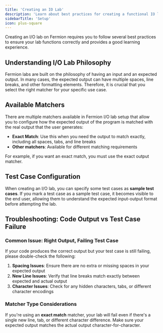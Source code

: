 ```yaml
---
title: 'Creating an IO Lab'
description: 'Learn about best practices for creating a functional IO lab on Fermion'
sidebarTitle: 'Setup'
icon: plus-square
---
```


Creating an I/O lab on Fermion requires you to follow several best practices to ensure your lab functions correctly and provides a good learning experience.

## Understanding I/O Lab Philosophy

Fermion labs are built on the philosophy of having an input and an expected output. In many cases, the expected output can have multiple spaces, line breaks, and other formatting elements. Therefore, it is crucial that you select the right matcher for your specific use case.

## Available Matchers

There are multiple matchers available in Fermion I/O lab setup that allow you to configure how the expected output of the program is matched with the real output that the user generates:

-   **Exact Match**: Use this when you need the output to match exactly, including all spaces, tabs, and line breaks
-   **Other matchers**: Available for different matching requirements

For example, if you want an exact match, you must use the exact output matcher.

## Test Case Configuration

When creating an I/O lab, you can specify some test cases as **sample test cases**. If you mark a test case as a sample test case, it becomes visible to the end user, allowing them to understand the expected input-output format before attempting the lab.

## Troubleshooting: Code Output vs Test Case Failure

### Common Issue: Right Output, Failing Test Case

If your code produces the correct output but your test case is still failing, please double-check the following:

1. **Spacing Issues**: Ensure there are no extra or missing spaces in your expected output
2. **New Line Issues**: Verify that line breaks match exactly between expected and actual output
3. **Character Issues**: Check for any hidden characters, tabs, or different character encodings

### Matcher Type Considerations

If you're using an **exact match** matcher, your lab will fail even if there's a single new line, tab, or different character difference. Make sure your expected output matches the actual output character-for-character.
